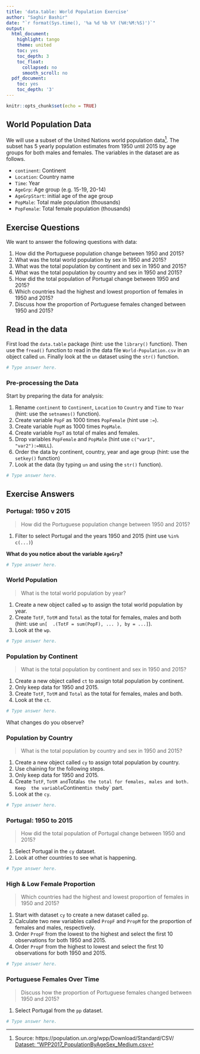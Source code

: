 ```yaml
---
title: 'data.table: World Population Exercise'
author: "Saghir Bashir"
date: "`r format(Sys.time(), '%a %d %b %Y (%H:%M:%S)')`"
output:
  html_document:
    highlight: tango
    theme: united
    toc: yes
    toc_depth: 3
    toc_float:
      collapsed: no
      smooth_scroll: no
  pdf_document:
    toc: yes
    toc_depth: '3'
---
```


```r
knitr::opts_chunk$set(echo = TRUE)
```

## World Population Data

We will use a subset of the United Nations world population data[^UNdata]. 
The subset has 5 yearly population estimates from 1950 until 2015 by age groups for
both males and females. The variables in the dataset are as follows.

- `continent`: Continent
- `Location`: Country name
- `Time`: Year
- `AgeGrp`: Age group (e.g. 15-19, 20-14)
- `AgeGrpStart`: initial age of the age group
- `PopMale`: Total male population (thousands)
- `PopFemale`: Total female population (thousands)

## Exercise Questions

We want to answer the following questions with data:

1. How did the Portuguese population change between 1950 and 2015?
2. What was the total world population by sex in 1950 and 2015?
3. What was the total population by continent and sex in 1950 and 2015?
4. What was the total population by country and sex in 1950 and 2015?
5. How did the total population of Portugal change between 1950 and 2015?
6. Which countries had the highest and lowest proportion of females in 1950 
and 2015?
7. Discuss how the proportion of Portuguese females changed between 1950 and 2015?


## Read in the data

First load the `data.table` package (hint: use the `library()` function). Then
use the `fread()` function to read in the data file `World-Population.csv` in an
object called `un`. Finally look at the `un` dataset using the `str()` function.

```r
# Type answer here.

```

### Pre-processing the Data

Start by preparing the data for analysis:

1. Rename `continent` to `Continent`, `Location` to `Country` and `Time` 
to `Year` (hint: use the `setnames()` function). 
2. Create variable `PopF` as 1000 times `PopFemale` (hint use `:=`). 
3. Create variable `PopM` as 1000 times `PopMale`. 
4. Create variable `PopT` as total of males and females.
5. Drop variables `PopFemale` and `PopMale` (hint use `c("var1", "var2"):=NULL`).
6. Order the data by continent, country, year and age group (hint: use the `setkey()` function)
7. Look at the data (by typing `un` and using the `str()` function).

```r
# Type answer here.

```


## Exercise Answers

### Portugal: 1950 v 2015

> How did the Portuguese population change between 1950 and 2015?

1. Filter to select Portugal and the years 1950 and 2015 (hint use `%in% c(...)`)

**What do you notice about the variable `AgeGrp`?**

```r
# Type answer here.

```


### World Population

> What is the total world population by year?

1. Create a new object called `wp` to assign the total world population by year. 
2. Create `TotF`, `TotM` and `Total` as the total for females, males and both (hint:
use `un[  .(TotF = sum(PopF), ... ), by = ...]`).
3. Look at the `wp`.

```r
# Type answer here.

```


### Population by Continent

> What is the total population by continent and sex in 1950 and 2015?

1. Create a new object called `ct` to assign total population by continent. 
2. Only keep data for 1950 and 2015.
3. Create `TotF`, `TotM` and `Total` as the total for females, males and both.
4. Look at the `ct`.

```r
# Type answer here.

```

What changes do you observe?


### Population by Country

> What is the total population by country and sex in 1950 and 2015?

1. Create a new object called `cy` to assign total population by country. 
2. Use chaining for the following steps.
3. Only keep data for 1950 and 2015.
4. Create `TotF`, `TotM and `Total` as the total for females, males and both. Keep 
the variable `Continent` in the `by` part.
5. Look at the `cy`.

```r
# Type answer here.

```


### Portugal: 1950 to 2015

> How did the total population of Portugal change between 1950 and 2015?

1. Select Portugal in the `cy` dataset.
2. Look at other countries to see what is happening.

```r
# Type answer here.

```


### High & Low Female Proportion

> Which countries had the highest and lowest proportion of females in 1950 
and 2015?

1. Start with dataset `cy` to create a new dataset called `pp`.
2. Calculate two new variables called `PropF` and `PropM` for the proportion of females and males, respectively.
3. Order `PropF` from the lowest to the highest and select the first 10 observations
for both 1950 and 2015.
4. Order `PropF` from the highest to lowest and select the first 10 observations
for both 1950 and 2015.

```r
# Type answer here.

```


### Portuguese Females Over Time

> Discuss how the proportion of Portuguese females changed between 1950 and 2015?

1. Select Portugal from the `pp` dataset.

```r
# Type answer here.

```

[^UNdata]: Source: https://population.un.org/wpp/Download/Standard/CSV/
[Dataset: "WPP2017_PopulationByAgeSex_Medium.csv](https://population.un.org/wpp/DVD/Files/1_Indicators%20(Standard)/CSV_FILES/WPP2017_TotalPopulationBySex.csv)
